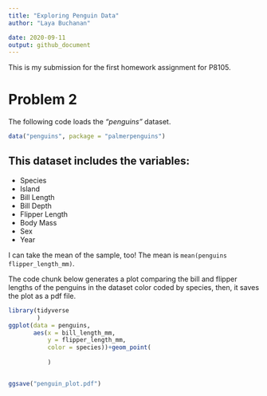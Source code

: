 ```yaml
---
title: "Exploring Penguin Data"
author: "Laya Buchanan"

date: 2020-09-11
output: github_document
---
```


This is my submission for the first homework assignment for P8105. 

# Problem 2

The following code loads the _"penguins"_ dataset. 

```r
data("penguins", package = "palmerpenguins")
```

This dataset includes the variables:
--------
*   Species
*   Island
*   Bill Length
*   Bill Depth
*   Flipper Length
*   Body Mass
*   Sex
*   Year

I can take the mean of the sample, too!
The mean is `mean(penguins flipper_length_mm)`.

The code chunk below generates a plot comparing the bill and flipper lengths of the penguins in the dataset color coded by species, then, it saves the plot as a pdf file.

```r
library(tidyverse
        )
ggplot(data = penguins,
       aes(x = bill_length_mm, 
           y = flipper_length_mm, 
           color = species))+geom_point(
             
           )


ggsave("penguin_plot.pdf")

```
